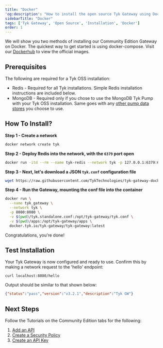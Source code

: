 ```yaml
---
title: "Docker"
'og:description': "How to install the open source Tyk Gateway using Docker Compose or as Docker Standalone"
sidebarTitle: "Docker"
tags: ['Tyk Gateway', 'Open Source', 'Installation', 'Docker']
order: 1
---
```


We will show you two methods of installing our Community Edition Gateway on Docker.
The quickest way to get started is using docker-compose. Visit our [Dockerhub](https://hub.docker.com/u/tykio/) to view the official images.

## Prerequisites

The following are required for a Tyk OSS installation:
 - Redis   - Required for all Tyk installations.
             Simple Redis installation instructions are included below.
 - MongoDB - Required only if you chose to use the MongoDB Tyk Pump with your Tyk OSS installation. Same goes with any [other pump data stores](/5.5/tyk-stack/tyk-pump/other-data-stores.md) you choose to use.

## How To Install?

**Step 1 - Create a network**

```bash
docker network create tyk
```

**Step 2 - Deploy Redis into the network, with the `6379` port open**

```bash
docker run -itd --rm --name tyk-redis --network tyk -p 127.0.0.1:6379:6379 redis:4.0-alpine
```

**Step 3 - Next, let's download a JSON `tyk.conf` configuration file**

```bash
wget https://raw.githubusercontent.com/TykTechnologies/tyk-gateway-docker/master/tyk.standalone.conf
```

**Step 4 - Run the Gateway, mounting the conf file into the container**

```bash
docker run \
  --name tyk_gateway \
  --network tyk \
  -p 8080:8080 \
  -v $(pwd)/tyk.standalone.conf:/opt/tyk-gateway/tyk.conf \
  -v $(pwd)/apps:/opt/tyk-gateway/apps \
  docker.tyk.io/tyk-gateway/tyk-gateway:latest
```

Congratulations, you're done!




## Test Installation

Your Tyk Gateway is now configured and ready to use. Confirm this by making a network request to the 'hello' endpoint:

```console
curl localhost:8080/hello
```

Output should be similar to that shown below:
```json
{"status":"pass","version":"v3.2.1","description":"Tyk GW"}
```


## Next Steps

Follow the Tutorials on the Community Edition tabs for the following:

1. [Add an API](/5.5/getting-started/create-api)
2. [Create a Security Policy](/5.5/getting-started/create-security-policy)
3. [Create an API Key](/5.5/getting-started/create-api-key)
